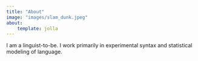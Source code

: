 ```yaml
---
title: "About"
image: "images/slam_dunk.jpeg"
about:
    template: jolla
---
```


I am a linguist-to-be. I work primarily in experimental syntax and statistical modeling of language.
